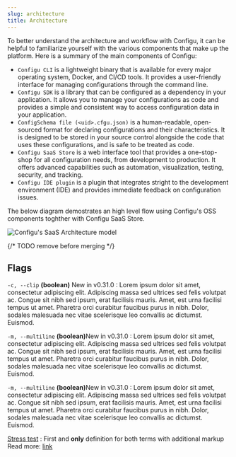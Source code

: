 ```yaml
---
slug: architecture
title: Architecture
---
```


To better understand the architecture and workflow with Configu, it can be helpful to familiarize yourself with the various components that make up the platform. Here is a summary of the main components of Configu:

- `Configu CLI` is a lightweight binary that is available for every major operating system, Docker, and CI/CD tools. It provides a user-friendly interface for managing configurations through the command line.
- `Configu SDK` is a library that can be configured as a dependency in your application. It allows you to manage your configurations as code and provides a simple and consistent way to access configuration data in your application.
- `ConfigSchema file (<uid>.cfgu.json)` is a human-readable, open-sourced format for declaring configurations and their characteristics. It is designed to be stored in your source control alongside the code that uses these configurations, and is safe to be treated as code.
- `Configu SaaS Store` is a web interface tool that provides a one-stop-shop for all configuration needs, from development to production. It offers advanced capabilities such as automation, visualization, testing, security, and tracking.
- `Configu IDE plugin` is a plugin that integrates stright to the development environment (IDE) and provides immediate feedback on configuration issues.

The below diagram demostrates an high level flow using Configu's OSS components toghther with Configu SaaS Store.

![Configu's SaaS Architecture model](./architecture-diagramm.jpg)

{/* TODO remove before merging */}

## Flags

<DefinitionList>

`-c, --clip` **(boolean)** <Version type='green'>New in v0.31.0</Version>
: Lorem ipsum dolor sit amet, consectetur adipiscing elit. Adipiscing massa sed ultrices sed felis volutpat ac. Congue sit nibh sed ipsum, erat facilisis mauris. Amet, est urna facilisi tempus ut amet. Pharetra orci curabitur faucibus purus in nibh. Dolor, sodales malesuada nec vitae scelerisque leo convallis ac dictumst. Euismod.

`-m, --multiline` **(boolean)**<Version type='blue'>New in v0.31.0</Version>
: Lorem ipsum dolor sit amet, consectetur adipiscing elit. Adipiscing massa sed ultrices sed felis volutpat ac. Congue sit nibh sed ipsum, erat facilisis mauris. Amet, est urna facilisi tempus ut amet. Pharetra orci curabitur faucibus purus in nibh. Dolor, sodales malesuada nec vitae scelerisque leo convallis ac dictumst. Euismod.

`-m, --multiline` **(boolean)**<Version type='pink'>New in v0.31.0</Version>
: Lorem ipsum dolor sit amet, consectetur adipiscing elit. Adipiscing massa sed ultrices sed felis volutpat ac. Congue sit nibh sed ipsum, erat facilisis mauris. Amet, est urna facilisi tempus ut amet. Pharetra orci curabitur faucibus purus in nibh. Dolor, sodales malesuada nec vitae scelerisque leo convallis ac dictumst. Euismod.

[Stress test](/)
: First and **only** definition for both terms with additional markup <br/> Read more: [link](/)

</DefinitionList>
